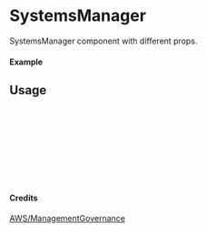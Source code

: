 
<Meta of={SystemsManager} title="AWS/ManagementGovernance/SystemsManager" />

# SystemsManager

SystemsManager component with different props.

#### Example

<Canvas of={SystemsManager.Primary} />

## Usage

```ts
import { SystemsManager } from "yadl-ui";

const Example = () => {
  return (
      <SystemsManager />
  );
};

export default Example;
```

#### Credits
[AWS/ManagementGovernance](https://aws-icons.com/)
